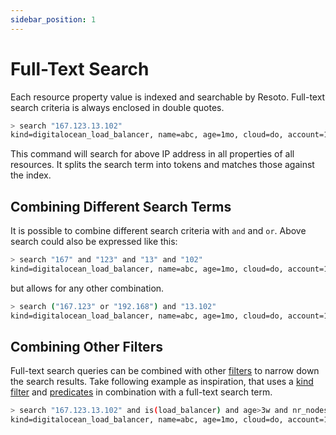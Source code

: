 ```yaml
---
sidebar_position: 1
---
```


# Full-Text Search

Each resource property value is indexed and searchable by Resoto. Full-text search criteria is always enclosed in double quotes.

```bash
> search "167.123.13.102"
​kind=digitalocean_load_balancer, name=abc, age=1mo, cloud=do, account=10225, region=Amsterdam 3
```

This command will search for above IP address in all properties of all resources. It splits the search term into tokens and matches those against the index.

## Combining Different Search Terms

It is possible to combine different search criteria with `and` and `or`. Above search could also be expressed like this:

```bash
> search "167" and "123" and "13" and "102"
​kind=digitalocean_load_balancer, name=abc, age=1mo, cloud=do, account=10225, region=Amsterdam 3
```

but allows for any other combination.

```bash
> search ("167.123" or "192.168") and "13.102"
​kind=digitalocean_load_balancer, name=abc, age=1mo, cloud=do, account=10225, region=Amsterdam 3
```

## Combining Other Filters

Full-text search queries can be combined with other [filters](./filters.mdx) to narrow down the search results. Take following example as inspiration, that uses a [kind filter](./filters.mdx#selecting-nodes-by-kind) and [predicates](./filters.mdx#selecting-nodes-by-predicate) in combination with a full-text search term.

```bash
> search "167.123.13.102" and is(load_balancer) and age>3w and nr_nodes>0
​kind=digitalocean_load_balancer, name=abc, age=1mo, cloud=do, account=10225, region=Amsterdam 3
```
